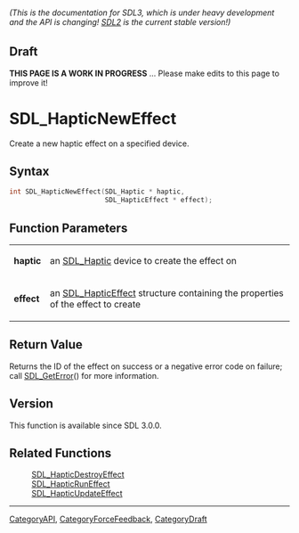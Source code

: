 ====== (This is the documentation for SDL3, which is under heavy development and the API is changing! [https://wiki.libsdl.org/SDL2/ SDL2] is the current stable version!) ======

== Draft ==

'''THIS PAGE IS A WORK IN PROGRESS''' ... Please make edits to this page to improve it!
= SDL_HapticNewEffect =

Create a new haptic effect on a specified device.

== Syntax ==

<syntaxhighlight lang='c'>
int SDL_HapticNewEffect(SDL_Haptic * haptic,
                        SDL_HapticEffect * effect);
</syntaxhighlight>

== Function Parameters ==

{|
|'''haptic'''
|an [[SDL_Haptic]] device to create the effect on
|-
|'''effect'''
|an [[SDL_HapticEffect]] structure containing the properties of the effect to create
|}

== Return Value ==

Returns the ID of the effect on success or a negative error code on
failure; call [[SDL_GetError]]() for more information.

== Version ==

This function is available since SDL 3.0.0.

== Related Functions ==

:[[SDL_HapticDestroyEffect]]
:[[SDL_HapticRunEffect]]
:[[SDL_HapticUpdateEffect]]

----
[[CategoryAPI]], [[CategoryForceFeedback]], [[CategoryDraft]]


